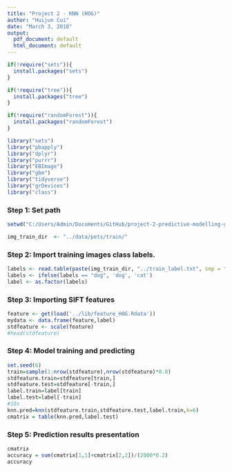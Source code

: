 ```yaml
---
title: "Project 2 - KNN (HOG)"
author: "Huijun Cui"
date: "March 3, 2018"
output:
  pdf_document: default
  html_document: default
---
```


```r
if(!require("sets")){
  install.packages("sets")
}

if(!require("tree")){
  install.packages("tree")
}

if(!require("randomForest")){
  install.packages("randomForest")
}

library("sets")
library("pbapply")
library("dplyr")
library("purrr")
library("EBImage")
library("gbm")
library("tidyverse")
library("grDevices")
library("class")
```

### Step 1: Set path

```r
setwd("C:/Users/Admin/Documents/GitHub/project-2-predictive-modelling-group-1/doc") 

img_train_dir  <- "../data/pets/train/"
```

### Step 2: Import training images class labels.

```r
labels <- read.table(paste(img_train_dir, "../train_label.txt", sep = ""), header = F)
labels <- ifelse(labels == "dog", 'dog', 'cat')
label <- as.factor(labels) 
```

### Step 3: Importing SIFT features

```r
feature <- get(load('../lib/feature_HOG.Rdata'))
mydata <- data.frame(feature,label)
stdfeature <- scale(feature)
#head(stdfeature)
```

### Step 4: Model training and predicting

```r
set.seed(6)
train=sample(1:nrow(stdfeature),nrow(stdfeature)*0.8)
stdfeature.train=stdfeature[train,]
stdfeature.test=stdfeature[-train,]
label.train=label[train]
label.test=label[-train]
#10s
knn.pred=knn(stdfeature.train,stdfeature.test,label.train,k=6)
cmatrix = table(knn.pred,label.test)
```

### Step 5: Prediction results presentation

```r
cmatrix
accuracy = sum(cmatrix[1,1]+cmatrix[2,2])/(2000*0.2)
accuracy
```
